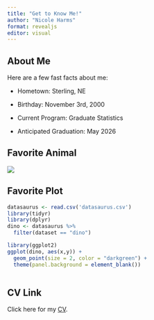 ```yaml
---
title: "Get to Know Me!"
author: "Nicole Harms"
format: revealjs
editor: visual
---
```


## About Me

Here are a few fast facts about me:

-   Hometown: Sterling, NE

-   Birthday: November 3rd, 2000

-   Current Program: Graduate Statistics

-   Anticipated Graduation: May 2026

## Favorite Animal

![](seal.png)

## Favorite Plot

```r
datasaurus <- read.csv('datasaurus.csv')
library(tidyr)
library(dplyr)
dino <- datasaurus %>%
  filter(dataset == "dino")

library(ggplot2)
ggplot(dino, aes(x,y)) +
  geom_point(size = 2, color = "darkgreen") +
  theme(panel.background = element_blank())
  
```

## CV Link

Click here for my [CV](CV.pdf).
